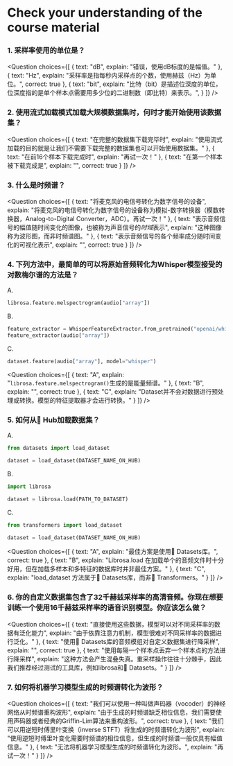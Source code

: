 <!-- DISABLE-FRONTMATTER-SECTIONS -->

# Check your understanding of the course material

### 1. 采样率使用的单位是？

<Question
	choices={[
		{
			text: "dB",
			explain: "错误，使用dB标度的是幅值。"
		},
		{
			text: "Hz",
			explain: "采样率是指每秒内采样点的个数，使用赫兹（Hz）为单位。",
			correct: true
		},
		{
			text: "bit",
			explain: "比特（bit）是描述位深度的单位，位深度指的是单个样本点需要用多少位的二进制数（即比特）来表示。",
		}
	]}
/>

### 2. 使用流式加载模式加载大规模数据集时，何时才能开始使用该数据集？

<Question
	choices={[
		{
			text: "在完整的数据集下载完毕时",
			explain: "使用流式加载的目的就是让我们不需要下载完整的数据集也可以开始使用数据集。"
		},
		{
			text: "在前16个样本下载完成时",
			explain: "再试一次！"
		},
		{
			text: "在第一个样本被下载完成是",
			explain: "",
			correct: true
		}
	]}
/>

### 3. 什么是时频谱？

<Question
	choices={[
		{
			text: "将麦克风的电信号转化为数字信号的设备",
			explain: "将麦克风的电信号转化为数字信号的设备称为模拟-数字转换器（模数转换器，Analog-to-Digital Converter，ADC）。再试一次！"
		},
		{
			text: "表示音频信号的幅值随时间变化的图像，也被称为声音信号的*时域*表示",
			explain: "这种图像称为波形图，而非时频谱图。"
		},
		{
			text: "表示音频信号的各个频率成分随时间变化的可视化表示",
			explain: "",
			correct: true
		}
	]}
/>

### 4. 下列方法中，最简单的可以将原始音频转化为Whisper模型接受的对数梅尔谱的方法是？

A.
```python
librosa.feature.melspectrogram(audio["array"])
```

B.
```python
feature_extractor = WhisperFeatureExtractor.from_pretrained("openai/whisper-small")
feature_extractor(audio["array"])
```

C.
```python
dataset.feature(audio["array"], model="whisper")
```

<Question
	choices={[
		{
			text: "A",
			explain: "`librosa.feature.melspectrogram()`生成的是能量频谱。"
		},
		{
			text: "B",
			explain: "",
			correct: true
		},
		{
			text: "C",
			explain: "Dataset并不会对数据进行预处理或转换。模型的特征提取器才会进行转换。"
		}
	]}
/>

### 5. 如何从🤗 Hub加载数据集？

A.
```python
from datasets import load_dataset

dataset = load_dataset(DATASET_NAME_ON_HUB)
```

B.
```python
import librosa

dataset = librosa.load(PATH_TO_DATASET)
```

C.
```python
from transformers import load_dataset

dataset = load_dataset(DATASET_NAME_ON_HUB)
```

<Question
	choices={[
		{
			text: "A",
			explain: "最佳方案是使用🤗 Datasets库。",
			correct: true
		},
		{
			text: "B",
			explain: "Librosa.load 在加载单个的音频文件时十分好用，但在加载多样本和多特征的数据库时并非最佳方案。"
		},
		{
			text: "C",
			explain: "load_dataset 方法属于🤗 Datasets库，而非🤗 Transformers。"
		}
	]}
/>

### 6. 你的自定义数据集包含了32千赫兹采样率的高清音频。你现在想要训练一个使用16千赫兹采样率的语音识别模型。你应该怎么做？

<Question
	choices={[
		{
			text: "直接使用这些数据，模型可以对不同采样率的数据有泛化能力",
			explain: "由于依靠注意力机制，模型很难对不同采样率的数据进行泛化。"
		},
		{
			text: "使用🤗 Datasets库的音频模组对自定义数据集进行降采样",
			explain: "",
			correct: true
		},
		{
			text: "使用每隔一个样本点丢弃一个样本点的方法进行降采样",
			explain: "这种方法会产生混叠失真。重采样操作往往十分棘手，因此我们推荐经过测试的工具库，例如librosa和🤗 Datasets。"
		}
	]}
/>

### 7. 如何将机器学习模型生成的时频谱转化为波形？

<Question
	choices={[
		{
			text: "我们可以使用一种叫做声码器（vocoder）的神经网络从时频谱重构波形",
			explain: "由于生成的时频谱缺乏相位信息，我们需要使用声码器或者经典的Griffin-Lim算法来重构波形。",
			correct: true
		},
		{
			text: "我们可以用逆短时傅里叶变换（inverse STFT）将生成的时频谱转化为波形",
			explain: "使用逆短时傅里叶变化需要时频谱的相位信息，但生成的时频谱一般仅具有幅值信息。"
		},
		{
			text: "无法将机器学习模型生成的时频谱转化为波形。",
			explain: "再试一次！"
		}
	]}
/>
